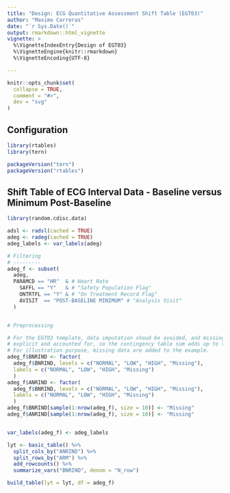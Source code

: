 ```yaml
---
title: "Design: ECG Quantitative Assessment Shift Table (EGT03)"
author: "Maximo Carreras"
date: "`r Sys.Date()`"
output: rmarkdown::html_vignette
vignette: >
  %\VignetteIndexEntry{Design of EGT03}
  %\VignetteEngine{knitr::rmarkdown}
  %\VignetteEncoding{UTF-8}

---
```


```r
knitr::opts_chunk$set(
  collapse = TRUE,
  comment = "#>",
  dev = "svg"
)
```

## Configuration

```r
library(rtables)
library(tern)

packageVersion("tern")
packageVersion("rtables")
```

## Shift Table of ECG Interval Data - Baseline versus Minimum Post-Baseline

```r

library(random.cdisc.data)

adsl <- radsl(cached = TRUE)
adeg <- radeg(cached = TRUE)
adeg_labels <- var_labels(adeg)

# Filtering
# ---------
adeg_f <- subset(
  adeg,
  PARAMCD == "HR"  & # Heart Rate
    SAFFL == "Y"   & # "Safety Population Flag"
    ONTRTFL == "Y" & # "On Treatment Record Flag"
    AVISIT  == "POST-BASELINE MINIMUM" # "Analysis Visit"
  )


# Preprocessing

# For the EGT03 template, data imputation shoud be avoided, and missing data
# explicit and accounted for, so the contingency table sum adds up to the group N.
# For illustration purpose, missing data are added to the example.
adeg_f$BNRIND <- factor(
  adeg_f$BNRIND, levels = c("NORMAL", "LOW", "HIGH", "Missing"),
  labels = c("NORMAL", "LOW", "HIGH", "Missing")
  )
adeg_f$ANRIND <- factor(
  adeg_f$BNRIND, levels = c("NORMAL", "LOW", "HIGH", "Missing"),
  labels = c("NORMAL", "LOW", "HIGH", "Missing")
  )
adeg_f$BNRIND[sample(1:nrow(adeg_f), size = 10)] <- "Missing" 
adeg_f$ANRIND[sample(1:nrow(adeg_f), size = 10)] <- "Missing" 


var_labels(adeg_f) <- adeg_labels

```

```r
lyt <- basic_table() %>%
  split_cols_by("ANRIND") %>%
  split_rows_by("ARM") %>%
  add_rowcounts() %>%
  summarize_vars("BNRIND", denom = "N_row")

build_table(lyt = lyt, df = adeg_f)
```
